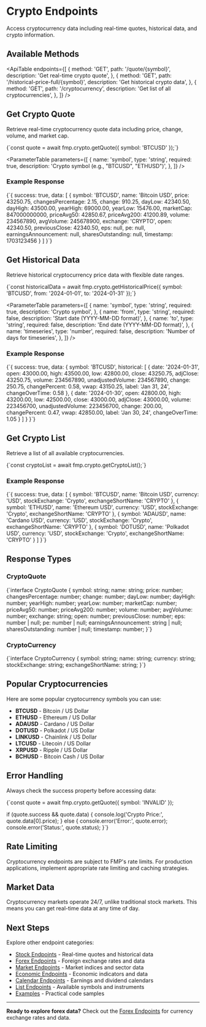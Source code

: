# Crypto Endpoints

Access cryptocurrency data including real-time quotes, historical data, and crypto information.

## Available Methods

<ApiTable
  endpoints={[
    {
      method: 'GET',
      path: '/quote/{symbol}',
      description: 'Get real-time crypto quote',
    },
    {
      method: 'GET',
      path: '/historical-price-full/{symbol}',
      description: 'Get historical crypto data',
    },
    {
      method: 'GET',
      path: '/cryptocurrency',
      description: 'Get list of all cryptocurrencies',
    },
  ]}
/>

## Get Crypto Quote

Retrieve real-time cryptocurrency quote data including price, change, volume, and market cap.

<CodeBlock language="typescript">
  {`const quote = await fmp.crypto.getQuote({ symbol: 'BTCUSD' });`}
</CodeBlock>

<ParameterTable
  parameters={[
    {
      name: 'symbol',
      type: 'string',
      required: true,
      description: 'Crypto symbol (e.g., "BTCUSD", "ETHUSD")',
    },
  ]}
/>

### Example Response

<CodeBlock language="typescript">
  {`{
  success: true,
  data: [
    {
      symbol: 'BTCUSD',
      name: 'Bitcoin USD',
      price: 43250.75,
      changesPercentage: 2.15,
      change: 910.25,
      dayLow: 42340.50,
      dayHigh: 43500.00,
      yearHigh: 69000.00,
      yearLow: 15476.00,
      marketCap: 847000000000,
      priceAvg50: 42850.67,
      priceAvg200: 41200.89,
      volume: 234567890,
      avgVolume: 245678900,
      exchange: 'CRYPTO',
      open: 42340.50,
      previousClose: 42340.50,
      eps: null,
      pe: null,
      earningsAnnouncement: null,
      sharesOutstanding: null,
      timestamp: 1703123456
    }
  ]
}`}
</CodeBlock>

## Get Historical Data

Retrieve historical cryptocurrency price data with flexible date ranges.

<CodeBlock language="typescript">
  {`const historicalData = await fmp.crypto.getHistoricalPrice({
  symbol: 'BTCUSD',
  from: '2024-01-01',
  to: '2024-01-31'
});`}
</CodeBlock>

<ParameterTable
  parameters={[
    {
      name: 'symbol',
      type: 'string',
      required: true,
      description: 'Crypto symbol',
    },
    {
      name: 'from',
      type: 'string',
      required: false,
      description: 'Start date (YYYY-MM-DD format)',
    },
    {
      name: 'to',
      type: 'string',
      required: false,
      description: 'End date (YYYY-MM-DD format)',
    },
    {
      name: 'timeseries',
      type: 'number',
      required: false,
      description: 'Number of days for timeseries',
    },
  ]}
/>

### Example Response

<CodeBlock language="typescript">
  {`{
  success: true,
  data: {
    symbol: 'BTCUSD',
    historical: [
      {
        date: '2024-01-31',
        open: 43000.00,
        high: 43500.00,
        low: 42800.00,
        close: 43250.75,
        adjClose: 43250.75,
        volume: 234567890,
        unadjustedVolume: 234567890,
        change: 250.75,
        changePercent: 0.58,
        vwap: 43150.25,
        label: 'Jan 31, 24',
        changeOverTime: 0.58
      },
      {
        date: '2024-01-30',
        open: 42800.00,
        high: 43200.00,
        low: 42500.00,
        close: 43000.00,
        adjClose: 43000.00,
        volume: 223456700,
        unadjustedVolume: 223456700,
        change: 200.00,
        changePercent: 0.47,
        vwap: 42850.00,
        label: 'Jan 30, 24',
        changeOverTime: 1.05
      }
    ]
  }
}`}
</CodeBlock>

## Get Crypto List

Retrieve a list of all available cryptocurrencies.

<CodeBlock language="typescript">
  {`const cryptoList = await fmp.crypto.getCryptoList();`}
</CodeBlock>

### Example Response

<CodeBlock language="typescript">
  {`{
  success: true,
  data: [
    {
      symbol: 'BTCUSD',
      name: 'Bitcoin USD',
      currency: 'USD',
      stockExchange: 'Crypto',
      exchangeShortName: 'CRYPTO'
    },
    {
      symbol: 'ETHUSD',
      name: 'Ethereum USD',
      currency: 'USD',
      stockExchange: 'Crypto',
      exchangeShortName: 'CRYPTO'
    },
    {
      symbol: 'ADAUSD',
      name: 'Cardano USD',
      currency: 'USD',
      stockExchange: 'Crypto',
      exchangeShortName: 'CRYPTO'
    },
    {
      symbol: 'DOTUSD',
      name: 'Polkadot USD',
      currency: 'USD',
      stockExchange: 'Crypto',
      exchangeShortName: 'CRYPTO'
    }
  ]
}`}
</CodeBlock>

## Response Types

### CryptoQuote

<CodeBlock language="typescript">
  {`interface CryptoQuote {
  symbol: string;
  name: string;
  price: number;
  changesPercentage: number;
  change: number;
  dayLow: number;
  dayHigh: number;
  yearHigh: number;
  yearLow: number;
  marketCap: number;
  priceAvg50: number;
  priceAvg200: number;
  volume: number;
  avgVolume: number;
  exchange: string;
  open: number;
  previousClose: number;
  eps: number | null;
  pe: number | null;
  earningsAnnouncement: string | null;
  sharesOutstanding: number | null;
  timestamp: number;
}`}
</CodeBlock>

### CryptoCurrency

<CodeBlock language="typescript">
  {`interface CryptoCurrency {
  symbol: string;
  name: string;
  currency: string;
  stockExchange: string;
  exchangeShortName: string;
}`}
</CodeBlock>

## Popular Cryptocurrencies

Here are some popular cryptocurrency symbols you can use:

- **BTCUSD** - Bitcoin / US Dollar
- **ETHUSD** - Ethereum / US Dollar
- **ADAUSD** - Cardano / US Dollar
- **DOTUSD** - Polkadot / US Dollar
- **LINKUSD** - Chainlink / US Dollar
- **LTCUSD** - Litecoin / US Dollar
- **XRPUSD** - Ripple / US Dollar
- **BCHUSD** - Bitcoin Cash / US Dollar

## Error Handling

Always check the success property before accessing data:

<CodeBlock language="typescript">
{`const quote = await fmp.crypto.getQuote({ symbol: 'INVALID' });

if (quote.success && quote.data) {
console.log('Crypto Price:', quote.data[0].price);
} else {
console.error('Error:', quote.error);
console.error('Status:', quote.status);
}`}

</CodeBlock>

## Rate Limiting

Cryptocurrency endpoints are subject to FMP's rate limits. For production applications, implement appropriate rate limiting and caching strategies.

## Market Data

Cryptocurrency markets operate 24/7, unlike traditional stock markets. This means you can get real-time data at any time of day.

## Next Steps

Explore other endpoint categories:

- [Stock Endpoints](/docs/api/stock) - Real-time quotes and historical data
- [Forex Endpoints](/docs/api/forex) - Foreign exchange rates and data
- [Market Endpoints](/docs/api/market) - Market indices and sector data
- [Economic Endpoints](/docs/api/economic) - Economic indicators and data
- [Calendar Endpoints](/docs/api/calendar) - Earnings and dividend calendars
- [List Endpoints](/docs/api/list) - Available symbols and instruments
- [Examples](/docs/examples) - Practical code samples

---

**Ready to explore forex data?** Check out the [Forex Endpoints](/docs/api/forex) for currency exchange rates and data.
